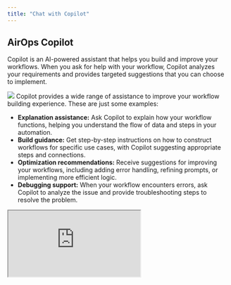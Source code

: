 ```yaml
---
title: "Chat with Copilot"
---
```


## AirOps Copilot

Copilot is an AI-powered assistant that helps you build and improve your workflows. When you ask for help with your workflow, Copilot analyzes your requirements and provides targeted suggestions that you can choose to implement.
<Frame>
<img src="/images/airOps-copilot.avif"/>
</Frame>
Copilot provides a wide range of assistance to improve your workflow building experience. These are just some examples:

- **Explanation assistance:** Ask Copilot to explain how your workflow functions, helping you understand the flow of data and steps in your automation.
- **Build guidance:** Get step-by-step instructions on how to construct workflows for specific use cases, with Copilot suggesting appropriate steps and connections.
- **Optimization recommendations:** Receive suggestions for improving your workflows, including adding error handling, refining prompts, or implementing more efficient logic.
- **Debugging support:** When your workflow encounters errors, ask Copilot to analyze the issue and provide troubleshooting steps to resolve the problem.
<Frame>
<iframe
  src="https://demo.arcade.software/nRDXOumHXnlovCTtVc1j?embed"
  title="Arcade demo"
  allowFullScreen
  allow="clipboard-write"
  className="w-full rounded-xl"
  style={{width: '100%', maxWidth: '100%', aspectRatio: '1.5 / 1', height: '100%', border: 'none'}}
></iframe>
</Frame>


